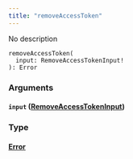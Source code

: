 ```yaml
---
title: "removeAccessToken"
---
```


No description

```
removeAccessToken(
  input: RemoveAccessTokenInput!
): Error

```

### Arguments[](#arguments "Direct link to heading")

#### `input` ([RemoveAccessTokenInput](/developer/graphql-api/references/inputs/remove-access-token-input))[](#input-removeaccesstokeninput "Direct link to heading")

### Type[](#type "Direct link to heading")

#### [Error](/developer/graphql-api/references/objects/error)[](#error "Direct link to heading")